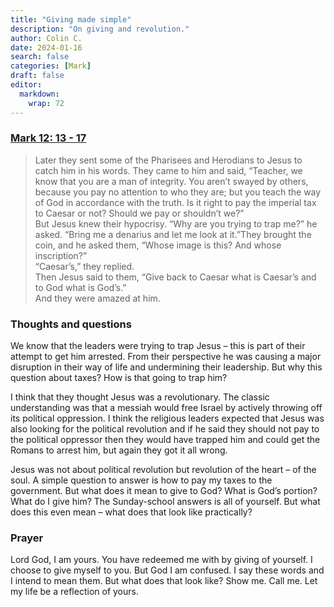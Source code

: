 ```yaml
---
title: "Giving made simple"
description: "On giving and revolution."
author: Colin C.
date: 2024-01-16
search: false
categories: [Mark]
draft: false
editor: 
  markdown: 
    wrap: 72
---
```


### [Mark 12: 13 - 17](https://www.bible.com/bible/111/MRK.12.NIV)

> Later they sent some of the Pharisees and Herodians to Jesus to catch him in his words. They came to him and said, “Teacher, we know that you are a man of integrity. You aren’t swayed by others, because you pay no attention to who they are; but you teach the way of God in accordance with the truth. Is it right to pay the imperial tax to Caesar or not? Should we pay or shouldn’t we?”\
> But Jesus knew their hypocrisy. “Why are you trying to trap me?” he asked. “Bring me a denarius and let me look at it.”They brought the coin, and he asked them, “Whose image is this? And whose inscription?”\
> “Caesar’s,” they replied.\
> Then Jesus said to them, “Give back to Caesar what is Caesar’s and to God what is God’s.”\
> And they were amazed at him.

### Thoughts and questions 

We know that the leaders were trying to trap Jesus -- this is part of their attempt to get him arrested.  From their perspective he was causing a major disruption in their way of life and undermining their leadership.  But why this question about taxes? How is that going to trap him? 

I think that they thought Jesus was a revolutionary.  The classic understanding was that a messiah would free Israel by actively throwing off its political oppression.  I think the religious leaders expected that Jesus was also looking for the political revolution and if he said they should not pay to the political oppressor then they would have trapped him and could get the Romans to arrest him, but again they got it all wrong.   

Jesus was not about political revolution but revolution of the heart -- of the soul.  A simple question to answer is how to pay my taxes to the government.  But what does it mean to give to God?  What is God's portion?  What do I give him?  The Sunday-school answers is all of yourself.  But what does this even mean -- what does that look like practically? 


### Prayer

Lord God, I am yours.  You have redeemed me with by giving of yourself.  I choose to give myself to you.  But God I am confused.  I say these words and I intend to mean them.  But what does that look like?  Show me.  Call me. Let my life be a reflection of yours.  